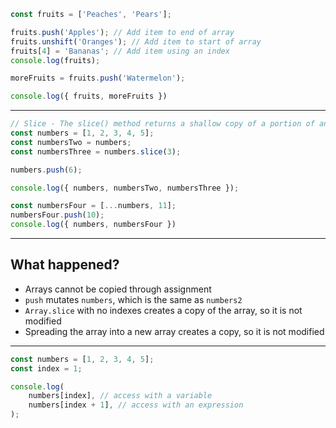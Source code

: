

```javascript Array Modification & Mutation
const fruits = ['Peaches', 'Pears'];

fruits.push('Apples'); // Add item to end of array
fruits.unshift('Oranges'); // Add item to start of array
fruits[4] = 'Bananas'; // Add item using an index
console.log(fruits);

moreFruits = fruits.push('Watermelon');

console.log({ fruits, moreFruits })
```

---



```javascript Safely Operating
// Slice - The slice() method returns a shallow copy of a portion of an array into a new array object 
const numbers = [1, 2, 3, 4, 5];
const numbersTwo = numbers;
const numbersThree = numbers.slice(3);

numbers.push(6);

console.log({ numbers, numbersTwo, numbersThree });

const numbersFour = [...numbers, 11];
numbersFour.push(10);
console.log({ numbers, numbersFour })
```

---


## What happened?

- Arrays cannot be copied through assignment
- `push` mutates `numbers`, which is the same as `numbers2`
- `Array.slice` with no indexes creates a copy of the array, so it is not modified
- Spreading the array into a new array creates a copy, so it is not modified


---


```javascript Accessing single array elements
const numbers = [1, 2, 3, 4, 5];
const index = 1;

console.log(
    numbers[index], // access with a variable
    numbers[index + 1], // access with an expression
);
```
